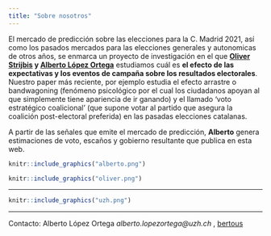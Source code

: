 ```yaml
---
title: "Sobre nosotros"
---
```


<div class = "row">
<div class = "col-md-10">
El mercado de predicción sobre las elecciones para la C. Madrid 2021, así como los pasados mercados para las elecciones generales y autonomicas de otros años, se enmarca un proyecto de investigación en el que __[Oliver Strijbis](https://www.ipz.uzh.ch/de/institut/mitarbeitende/staff/strijbis.html) y [Alberto López Ortega](https://www.aloport.github.io)__ estudiamos cuál es __el efecto de las expectativas y los eventos de campaña sobre los resultados electorales__. Nuestro paper más reciente, por ejemplo estudia el efecto arrastre o bandwagoning (fenómeno psicológico por el cual los ciudadanos apoyan al que simplemente tiene apariencia de ir ganando) y el llamado ‘voto estratégico coalicional’ (que supone votar al partido que asegura la coalición post-electoral preferida) en las pasadas elecciones catalanas. 

A partir de las señales que emite el mercado de predicción, __Alberto__ genera estimaciones de voto, escaños y gobierno resultante que publica en esta web.
</div>
<div class = "col-md-4">
```r
knitr::include_graphics("alberto.png")
```


```r
knitr::include_graphics("oliver.png")
```
</div>
</div>

_________________

```r
knitr::include_graphics("uzh.png")
```

____________


Contacto: Alberto López Ortega _alberto.lopezortega@uzh.ch_ , [bertous](https://twitter.com/bertous)

